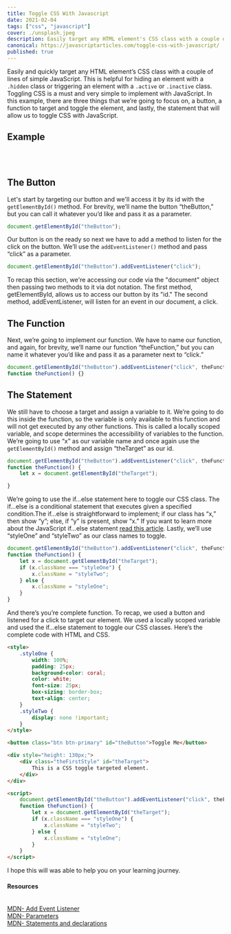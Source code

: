 ```yaml
---
title: Toggle CSS With Javascript
date: 2021-02-04
tags: ["css", "javascript"]
cover: ./unsplash.jpeg
description: Easily target any HTML element's CSS class with a couple of lines of simple Javascript.
canonical: https://javascriptarticles.com/toggle-css-with-javascript/
published: true
---
```



Easily and quickly target any HTML element’s CSS class with a couple of lines of simple JavaScript. This is helpful for hiding an element with a `.hidden` class or triggering an element with a `.active` or `.inactive` class. Toggling CSS is a must and very simple to implement with JavaScript. In this example, there are three things that we’re going to focus on, a button, a function to target and toggle the element, and lastly, the statement that will allow us to toggle CSS with JavaScript.

## Example

<Card>
	<Toggle />
</Card>

<br />
<br />

## The Button

Let's start by targeting our button and we'll access it by its id with the `getElementById()` method. For brevity, we’ll name the button “theButton,” but you can call it whatever you’d like and pass it as a parameter.

```js
document.getElementById("theButton");
```

Our button is on the ready so next we have to add a method to listen for the click on the button. We’ll use the `addEventListener()` method and pass “click” as a parameter.

```js
document.getElementById("theButton").addEventListener("click");
```

To recap this section, we're accessing our code via the "document" object then passing two methods to it via dot notation. The first method, getElementById, allows us to access our button by its "id." The second method, addEventListener, will listen for an event in our document, a click.

## The Function

Next, we’re going to implement our function. We have to name our function, and again, for brevity, we’ll name our function “theFunction,” but you can name it whatever you’d like and pass it as a parameter next to “click.”

```javascript
document.getElementById("theButton").addEventListener("click", theFunction);
function theFunction() {}
```

## The Statement

We still have to choose a target and assign a variable to it. We’re going to do this inside the function, so the variable is only available to this function and will not get executed by any other functions. This is called a locally scoped variable, and scope determines the accessibility of variables to the function. We’re going to use “x” as our variable name and once again use the `getElementById()` method and assign “theTarget” as our id.

```js
document.getElementById("theButton").addEventListener("click", theFunction);
function theFunction() {
	let x = document.getElementById("theTarget");

}
```

We’re going to use the if…else statement here to toggle our CSS class. The if...else is a conditional statement that executes given a specified condition.The if…else is straightforward to implement; if our class has “x,” then show “y”; else, if “y” is present, show “x.” If you want to learn more about the JavaScript if...else statement [read this article](https://javascriptarticles.com/javascript-if-else-statement/ "JavaScript If...else Statement"). Lastly, we’ll use “styleOne” and “styleTwo” as our class names to toggle.

```js
document.getElementById("theButton").addEventListener("click", theFunction);
function theFunction() {
	let x = document.getElementById("theTarget");
	if (x.className === "styleOne") {
		x.className = "styleTwo";
	} else {
		x.className = "styleOne";
	}
}
```

And there’s you’re complete function. To recap, we used a button and listened for a click to target our element. We used a locally scoped variable and used the if…else statement to toggle our CSS classes. Here’s the complete code with HTML and CSS.

```html
<style>
	.styleOne {
		width: 100%;
		padding: 25px;
		background-color: coral;
		color: white;
		font-size: 25px;
		box-sizing: border-box;
		text-align: center;
	}
	.styleTwo {
		display: none !important;
	}
</style>

<button class="btn btn-primary" id="theButton">Toggle Me</button>

<div style="height: 130px;">
	<div class="theFirstStyle" id="theTarget">
		This is a CSS toggle targeted element.
	</div>
</div>

<script>
	document.getElementById("theButton").addEventListener("click", theFunction);
	function theFunction() {
		let x = document.getElementById("theTarget");
		if (x.className === "styleOne") {
			x.className = "styleTwo";
		} else {
			x.className = "styleOne";
		}
	}
</script>
```

I hope this will was able to help you on your learning journey.

<Card>
<h4>Resources</h4>
<br />
<a className="footnote" href="https://developer.mozilla.org/en-US/docs/Web/API/EventTarget/addEventListener">MDN- Add Event Listener</a><br />
<a className="footnote" href="https://developer.mozilla.org/en-US/docs/Glossary/Parameter">MDN- Parameters</a><br />
<a className="footnote" href="https://developer.mozilla.org/en-US/docs/Web/JavaScript/Reference/Statements">MDN- Statements and declarations</a>

</Card>
